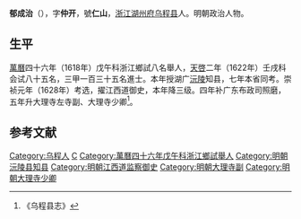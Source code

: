 '''郁成治'''（{{bd|？||？||}}），字'''仲开'''，號'''仁山'''，[[浙江|浙江]][[湖州府|湖州府]][[乌程县|乌程县]]人。明朝政治人物。

==生平==
[[萬曆|萬曆]]四十六年（1618年）戊午科浙江鄉試八名舉人，[[天啓|天啓]]二年（1622年）壬戌科会试八十五名，三甲一百三十五名進士。本年授湖广[[沅陵|沅陵]]知县，七年本省同考。崇祯元年（1628年）考选，擢江西道御史，本年降三级。四年补广东布政司照磨，五年升大理寺左寺副、大理寺少卿<ref>《乌程县志》</ref>。

==参考文献==
{{reflist}}

{{天啓二年壬戌科殿試金榜}}

{{Authority control}}

{{DEFAULTSORT:}}
[[Category:乌程人|Category:乌程人]]
[[Category:郁姓|C]]
[[Category:萬曆四十六年戊午科浙江鄉試舉人|Category:萬曆四十六年戊午科浙江鄉試舉人]]
[[Category:明朝沅陵县知县|Category:明朝沅陵县知县]]
[[Category:明朝江西道监察御史|Category:明朝江西道监察御史]]
[[Category:明朝大理寺副|Category:明朝大理寺副]]
[[Category:明朝大理寺少卿|Category:明朝大理寺少卿]]


{{明朝官员小作品}}
